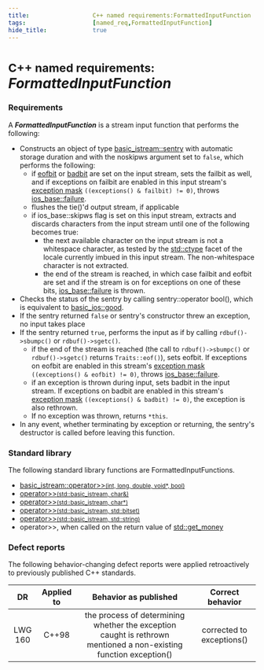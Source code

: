 ```yaml
---
title:                  C++ named requirements:FormattedInputFunction
tags:                   [named_req,FormattedInputFunction]
hide_title:             true
---
```



# <small>C++ named requirements:</small> *FormattedInputFunction*

### Requirements
A ***FormattedInputFunction*** is a stream input function that performs the following:

* Constructs an object of type [basic_istream::sentry](/docs/std/io/basic_istream/sentry) 
with automatic storage duration and with the noskipws argument set to `false`, which performs the following:
    * if [eofbit](/docs/std/io/ios_base/iostate) or [badbit](/docs/std/io/ios_base/iostate) are set on the input stream, 
    sets the failbit as well, and if exceptions on failbit are enabled in this input stream's 
    [exception mask](/docs/std/io/basic_ios/exceptions) `((exceptions() & failbit) != 0)`, throws [ios_base::failure](/docs/std/io/ios_base/failure).
    * flushes the tie()'d output stream, if applicable
    * if ios_base::skipws flag is set on this input stream, extracts and discards characters from the input stream until one of the following becomes true:
        * the next available character on the input stream is not a whitespace character, 
        as tested by the [std::ctype](/docs/std/locale/ctype) facet of the locale currently imbued in this input stream. The non-whitespace character is not extracted.
        * the end of the stream is reached, in which case failbit and eofbit are set and if the stream is on for exceptions on one of these bits, 
        [ios_base::failure](/docs/std/io/ios_base/failure) is thrown.
* Checks the status of the sentry by calling sentry::operator bool(), which is equivalent to [basic_ios::good](/docs/std/io/ios_base/good).
* If the sentry returned `false` or sentry's constructor threw an exception, no input takes place
* If the sentry returned `true`, performs the input as if by calling `rdbuf()->sbumpc()` or `rdbuf()->sgetc()`.
    * if the end of the stream is reached (the call to `rdbuf()->sbumpc()` or `rdbuf()->sgetc()` returns `Traits::eof()`), sets eofbit. 
    If exceptions on eofbit are enabled in this stream's [exception mask](/docs/std/io/basic_ios/exceptions) `((exceptions() & eofbit) != 0)`, 
    throws [ios_base::failure](/docs/std/io/ios_base/failure).
    * if an exception is thrown during input, sets badbit in the input stream. 
    If exceptions on badbit are enabled in this stream's [exception mask](/docs/std/io/basic_ios/exceptions) `((exceptions() & badbit) != 0)`, 
    the exception is also rethrown.
    * If no exception was thrown, returns `*this`.
* In any event, whether terminating by exception or returning, the sentry's destructor is called before leaving this function.

### Standard library
The following standard library functions are FormattedInputFunctions.

* [basic_istream::operator&gt;&gt;<small>(int, long, double, void\*, bool)</small>](/docs/std/io/basic_istream/operator_gtgt)
* [operator&gt;&gt;<small>(std::basic_istream, char&)</small>](/docs/std/io/basic_istream/operator_gtgt2)
* [operator&gt;&gt;<small>(std::basic_istream, char\*)</small>](/docs/std/io/basic_istream/operator_gtgt2)
* [operator&gt;&gt;<small>(std::basic_istream, std::bitset)</small>](/docs/std/io/basic_istream/operator_gtgt2)
* [operator&gt;&gt;<small>(std::basic_istream, std::string)</small>](/docs/std/io/basic_istream/operator_gtgt2)
* operator&gt;&gt;, when called on the return value of [std::get_money](/docs/std/io/manip/get_money)

### Defect reports
The following behavior-changing defect reports were applied retroactively to previously published C++ standards.

|    DR   | Applied to |                                               Behavior as published                                               |      Correct behavior     |
|:-------:|:----------:|:-----------------------------------------------------------------------------------------------------------------:|:-------------------------:|
| LWG 160 | C++98      | the process of determining whether the exception caught is rethrown mentioned a non-existing function exception() | corrected to exceptions() |
